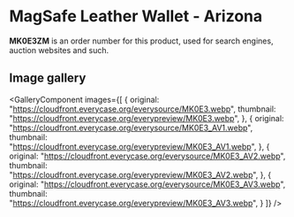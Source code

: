 
# MagSafe Leather Wallet - Arizona

<Callout type='info' emoji='👉🏻'>**MK0E3ZM** is an order number for this product, used for search engines, auction websites and such.</Callout>

## Image gallery

<GalleryComponent
    images={[
      {
        original: "https://cloudfront.everycase.org/everysource/MK0E3.webp",
        thumbnail: "https://cloudfront.everycase.org/everypreview/MK0E3.webp",
      },
      {
        original: "https://cloudfront.everycase.org/everysource/MK0E3_AV1.webp",
        thumbnail: "https://cloudfront.everycase.org/everypreview/MK0E3_AV1.webp",
      },
      {
        original: "https://cloudfront.everycase.org/everysource/MK0E3_AV2.webp",
        thumbnail: "https://cloudfront.everycase.org/everypreview/MK0E3_AV2.webp",
      },
      {
        original: "https://cloudfront.everycase.org/everysource/MK0E3_AV3.webp",
        thumbnail: "https://cloudfront.everycase.org/everypreview/MK0E3_AV3.webp",
      }
    ]}
  />
